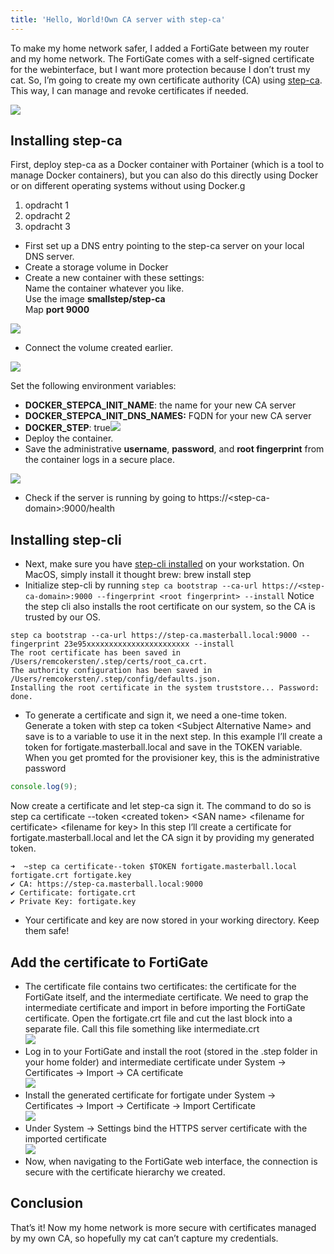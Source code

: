 ```yaml
---
title: 'Hello, World!Own CA server with step-ca'
---
```


To make my home network safer, I added a FortiGate between my router and my home network. The FortiGate comes with a self-signed certificate for the webinterface, but I want more protection because I don’t trust my cat. So, I’m going to create my own certificate authority (CA) using [step-ca](https://github.com/smallstep/certificates). This way, I can manage and revoke certificates if needed.

<Alert text="Unfortunately, currently you can only start up to 10 agents every 3 hours due to the high costs for the creators of AgentGPT. Fortunately, there is a solution: you can host AgentGPT yourself on Linode" type="info" />

![](</images/post-images/own-ca-server-with-step-ca/Scherm­afbeelding 2024-03-16 om 20.37.55.png>)

## Installing step-ca

First, deploy step-ca as a Docker container with Portainer (which is a tool to manage Docker containers), but you can also do this directly using Docker or on different operating systems without using Docker.g

1. opdracht 1
2. opdracht 2
3. opdracht 3

* First set up a DNS entry pointing to the step-ca server on your local DNS server.
* Create a storage volume in Docker
* Create a new container with these settings:\
  Name the container whatever you like.\
  Use the image **smallstep/step-ca**\
  Map **port 9000**

![](/images/post-images/own-ca-server-with-step-ca/step-ca-1.DMpP2yWj_Z2pKqmP.webp)

* Connect the volume created earlier.

![](/images/post-images/own-ca-server-with-step-ca/step-ca-2.DRYgQS6z_Z20RbKd.webp)

Set the following environment variables:

* **DOCKER\_STEPCA\_INIT\_NAME**: the name for your new CA server
* **DOCKER\_STEPCA\_INIT\_DNS\_NAMES:** FQDN for your new CA server
* **DOCKER\_STEP**: true![](/images/post-images/own-ca-server-with-step-ca/step-ca-3.CWyxDzng_ZUPfKH.webp)
* Deploy the container.
* Save the administrative **username**, **password**, and **root fingerprint** from the container logs in a secure place.

![](/images/post-images/own-ca-server-with-step-ca/step-ca-4.BG0dUBWe_ZEGARx.webp)

* Check if the server is running by going to https\://\<step-ca-domain>:9000/health

## Installing step-cli

* Next, make sure you have [step-cli installed](https://smallstep.com/docs/step-cli/installation/) on your workstation.
  On MacOS, simply install it thought brew: brew install step
* Initialize step-cli by running `step ca bootstrap --ca-url https://<step-ca-domain>:9000 --fingerprint <root fingerprint> --install`
  Notice the step cli also installs the root certificate on our system, so the CA is trusted by our OS.

```shell
step ca bootstrap --ca-url https://step-ca.masterball.local:9000 --fingerprint 23e95xxxxxxxxxxxxxxxxxxxxxxx --install
The root certificate has been saved in /Users/remcokersten/.step/certs/root_ca.crt.
The authority configuration has been saved in /Users/remcokersten/.step/config/defaults.json.
Installing the root certificate in the system truststore... Password:
done.
```

* To generate a certificate and sign it, we need a one-time token. Generate a token with step ca token \<Subject Alternative Name> and save is to a variable to use it in the next step.
  In this example I’ll create a token for fortigate.masterball.local and save in the TOKEN variable.
  When you get promted for the provisioner key, this is the administrative password

```javascript
console.log(9);
```

Now create a certificate and let step-ca sign it.
The command to do so is
step ca certificate --token \<created token> \<SAN name> \<filename for certificate> \<filename for key>
In this step I’ll create a certificate for fortigate.masterball.local and let the CA sign it by providing my generated token.

```shell
➜  ~step ca certificate--token $TOKEN fortigate.masterball.local fortigate.crt fortigate.key
✔ CA: https://step-ca.masterball.local:9000
✔ Certificate: fortigate.crt
✔ Private Key: fortigate.key
```

* Your certificate and key are now stored in your working directory. Keep them safe!

## Add the certificate to FortiGate

* The certificate file contains two certificates: the certificate for the FortiGate itself, and the intermediate certificate. We need to grap the intermediate certificate and import in before importing the FortiGate certificate.
  Open the fortigate.crt file and cut the last block into a separate file. Call this file something like intermediate.crt\
  ![](/images/post-images/own-ca-server-with-step-ca/step-ca-6.CoTC91vq_12kzeF.webp)
* Log in to your FortiGate and install the root (stored in the .step folder in your home folder) and intermediate certificate under System -> Certificates -> Import -> CA certificate\
  ![](/images/post-images/own-ca-server-with-step-ca/step-ca-7.BC2WXlC0_ZYaSmX.webp)
* Install the generated certificate for fortigate under System -> Certificates -> Import -> Certificate -> Import Certificate\
  ![](/images/post-images/own-ca-server-with-step-ca/step-ca-8.WxW-5ax8_Z9io4d.webp)
* Under System -> Settings bind the HTTPS server certificate with the imported certificate\
  ![](/images/post-images/own-ca-server-with-step-ca/step-ca-9.DLAQ2RjE_Z1RXalz.webp)
* Now, when navigating to the FortiGate web interface, the connection is secure with the certificate hierarchy we created.

## Conclusion

That’s it! Now my home network is more secure with certificates managed by my own CA, so hopefully my cat can’t capture my credentials.
